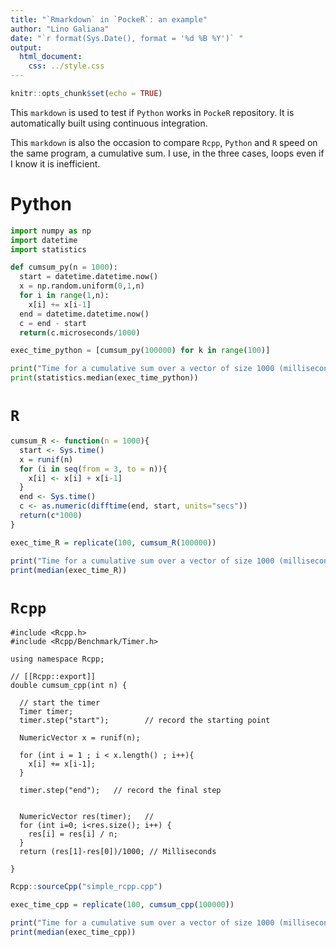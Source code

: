 ```yaml
---
title: "`Rmarkdown` in `PockeR`: an example"
author: "Lino Galiana"
date: "`r format(Sys.Date(), format = '%d %B %Y')` "
output:
  html_document:
    css: ../style.css
---
```


```r
knitr::opts_chunk$set(echo = TRUE)
```

This `markdown` is used to test if `Python` works in `PockeR` repository. It is automatically built using continuous integration. 

This `markdown` is also the occasion to compare `Rcpp`, `Python` and `R` speed on the same program, a cumulative sum. I use, in the three cases, loops even if I know it is inefficient.


# Python



```python
import numpy as np
import datetime
import statistics

def cumsum_py(n = 1000): 
  start = datetime.datetime.now()
  x = np.random.uniform(0,1,n)
  for i in range(1,n):
    x[i] += x[i-1]
  end = datetime.datetime.now()
  c = end - start
  return(c.microseconds/1000)

exec_time_python = [cumsum_py(100000) for k in range(100)]

print("Time for a cumulative sum over a vector of size 1000 (milliseconds):")
print(statistics.median(exec_time_python))

```

# `R`

```r

cumsum_R <- function(n = 1000){
  start <- Sys.time()
  x = runif(n)
  for (i in seq(from = 3, to = n)){
    x[i] <- x[i] + x[i-1]
  }
  end <- Sys.time()
  c <- as.numeric(difftime(end, start, units="secs"))
  return(c*1000)
}

exec_time_R = replicate(100, cumsum_R(100000))

print("Time for a cumulative sum over a vector of size 1000 (milliseconds):")
print(median(exec_time_R))

```

# `Rcpp`

```Rcpp
#include <Rcpp.h>
#include <Rcpp/Benchmark/Timer.h>

using namespace Rcpp;

// [[Rcpp::export]]
double cumsum_cpp(int n) {
  
  // start the timer
  Timer timer;
  timer.step("start");        // record the starting point
  
  NumericVector x = runif(n);
  
  for (int i = 1 ; i < x.length() ; i++){
    x[i] += x[i-1];
  }
  
  timer.step("end");   // record the final step    
  
  
  NumericVector res(timer);   // 
  for (int i=0; i<res.size(); i++) {
    res[i] = res[i] / n;
  }
  return (res[1]-res[0])/1000; // Milliseconds    
  
}
```

```r
Rcpp::sourceCpp("simple_rcpp.cpp")
```


```r
exec_time_cpp = replicate(100, cumsum_cpp(100000))

print("Time for a cumulative sum over a vector of size 1000 (milliseconds):")
print(median(exec_time_cpp))

```

